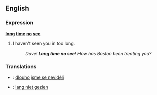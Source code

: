 ==English==
===Expression===
'''[[long]] [[time]] [[no]] [[see]]'''
#{{idiom}} I haven't seen you in too long.
#:''Dave!  '''Long time no see'''!  How has Boston been treating you?''

===Translations===
*{{cs}}: [[dlouho jsme se neviděli]]
*{{nl}}: [[lang niet gezien]]